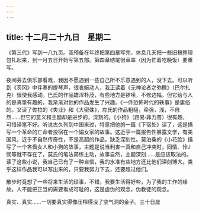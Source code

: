 ```yaml
---
---
---
```

title: 十二月二十九日　星期二
---




《第三代》写到一八九页。我预备在年终把第四章写完，休息几天把一些旧稿整理包扎起来，到一月五日开始写第五部。第四章结尾很草率（因为忙着吃晚饭）要重写。

夜间芬去俱乐部看戏，我因不愿遇到一些自己所不乐意遇到的人，没下去。可以听到《茨冈》中伴奏的提琴声，很哀婉动人，我正读着《无神论者之弥撒》（巴尔扎克）很使我感动。巴氏的作品雄浑朴茂，有些地方是锣嗦，不修边幅，但它给与人的是真挚有趣的，我渐渐对他的作品发生了兴趣。《一件恐怖时代的轶事》是庸俗的。又读了佐拉的《失业》和《大密殊》，左氏的作品粗糙，牵强，浅，不自然……但它的意义和主题却是进步的，深刻的。《小狗》（路易·菲力普）很有趣，可惜译笔不好。听说古久列到中国来过，特意把他的一篇《下宿处》读了，这是描写一个革命的亡命者投宿在一个娟女家的故事。这近乎一篇报告性暴露文学，有美国风，近乎不自然传奇性，不是高超的作品，缺乏深刻性。莫泊桑的《小花脸》描写了一个吝啬女人和小狗的故事，主题是说当利害一真和自己冲突时，同情、怜J悯等就不存在了。莫氏的笔法简练主动，故事自然，主题深刻……是应该取法的。读了这些小说，我自己已有了一种自信，我的水准有些地方还比他们深刻博大。类乎这样作品我可以写出来的，只要我努力下去，还要超过他们。

散步时竟想了一些将来生活的琐事，不错，我要生活得好些，为了我的工作的缘故。人不能把正当的需要看成可耻的，这是虚伪的观念，伪教徒的观念。

真实、真实……一切要真实得像压榨得没了空气洞的金子。三十日晨